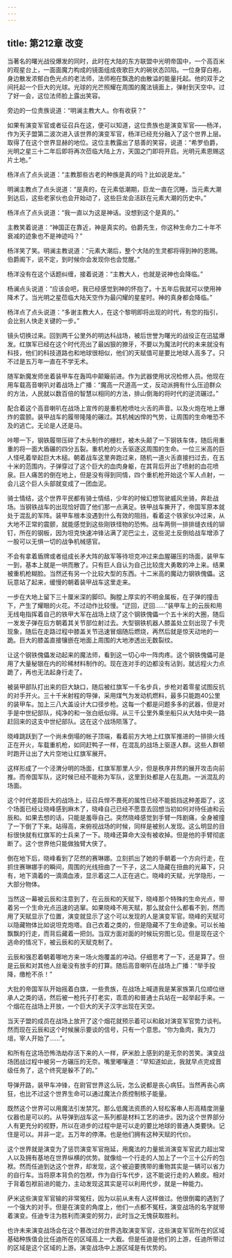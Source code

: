 ```yaml
---
---
---
```

title: 第212章 改变
---



当著名的曙光战役爆发的同时，此时在大陆的东方联盟中光明帝国中，一个高百米的观星台上，一面面魔力构成的镜面组成夜歌巨大的碗状态凹陷。一位身穿白袍，身边散发浓郁白色光点的老法师，法师袍在飘逸的由散溢的能量托起。他的双手之间托起一个巨大的光球。光球的光芒照耀在周围的魔法镜面上，弹射到天空中。过了好一会，这位法师脸上露出笑容。

旁边的一位贵族说道：“明澜主教大人。你有收获？”

如果有演变军官或者征召兵在这，便可以知道，这位贵族也是演变军官——杨洋，作为天子盟第二波次进入该世界的演变军官，杨洋已经充分融入了这个世界上层。取得了在这个世界显赫的地位。这位主教露出了慈善的笑容，说道：“希罗伯爵，光明之星三十二年后即将再次莅临大陆上方，天国之门即将开启。光明元素恩赐这片土地。”

杨洋点了点头说道：“主教那些古老的种族是真的吗？比如说是龙。”

明澜主教点了点头说道：“是真的，在元素低潮期，巨龙一直在沉睡，当元素大潮到达后，这些老家伙也会开始动了，这些巨龙会活跃在元素大潮的历史中。”

杨洋点了点头说道：“我一直以为这是神话。没想到这个是真的。”

主教笑着说道：“神国正在靠近，神是真实的。伯爵先生，你这种生命力二十年不衰减的迹象也不是神迹吗？”

杨洋笑了笑。明澜主教说道：“元素大潮后，整个大陆的生灵都将得到神的恩赐。伯爵阁下，说不定，到时候你会发现你也会觉醒。”

杨洋没有在这个话题纠缠，接着说道：“主教大人，也就是说神也会降临。”

杨澜点头说道：“应该会吧，我已经感觉到神的怀抱了。十五年后我就可以使用神降术了。当光明之星莅临大陆天空作为最闪耀的星星时。神的真身都会降临。”

杨洋点了点头说道：“多谢主教大人，在这个黎明即将出现的时代，有您的指引，会比别人快走关键的一步。”

镜头切换过来。回到两千公里外的明达科战场，被后世誉为曙光的战役正在迅猛爆发。红旗军已经在这个时代亮出了最凶狠的獠牙，不要以为魔法时代的未来就没有科技，他们的科技道路也和地球很相似，他们的天赋值可是要比地球人高多了。只不过是五万年一直在不学无术。

随军新魔发师坐着装甲车在轰鸣中颠簸前进。作为武器使用状况检修人员。他现在用车载高音喇叭对着战场上广播：“魔高一尺道高一丈，反动派拥有什么压迫群众的方法，人民就以数百倍的智慧以相同的方法，排山倒海的将时代的逆流碾过。”

配合着这个高音喇叭在战场上宣传的是重机枪喷吐火舌的声音。以及火炮在地上爆炸的震颤。装甲战车的履带隆隆的碾过。其机械凶悍的气势，让周围的生命唯恐不及的逃亡。无论是人还是马。

咔嚓一下，钢铁履带压碎了木头制作的栅栏，被木头颠了一下钢铁车体，随后用重重的将一面大盾碾的四分五裂。重机枪的火舌驱逐这周围的生命。一位三米高的巨人怪吼着举起巨大木槌。朝着战车这里奔跑过来，随机一道火舌直接扫过去，在五十米的范围内，子弹穿过了这个巨大的血肉身躯，在其背后开出了喷射的血花喷泉。巨人痛苦的倒在地上，但是没有得到同情，四个重机枪开始这个军人点射，一会儿这个巨人头部就变成了一团血泥。

骑士情结，这个世界平民都有骑士情结，少年的时候幻想驾驶威风坐骑，奔赴战场。当钢铁战车的出现恰好圆了他们那一点满足。铁甲战车撕开了，帝国军原本就处于混乱的军阵。装甲车根本没遇到什么有效的阻挡，看着这个铁家伙冲过来，从大地不正常的震颤，就能感觉到这些刚铁怪物的恐怖。战车两侧一排排缝衣线的铆钉，所在的钢板，因为坦克快速冲锋沾满了泥巴尘土，这些泥土反倒给战车增添了一股可以无惧一切的战争机械感官。

不会有拿着盾牌或者组成长矛大阵的敌军等待坦克冲过来血腥碾压的场面，装甲车一到，基本上就是一哄而散了。只有巨人自认为自己比较庞大勇敢的冲上来。结果被重机枪糊脸。当然还有另一个比较大型的东西。十二米高的魔动力钢铁傀儡。这玩意站了起来，缓慢的朝着装甲战车这里走来。

一步在大地上留下三十厘米深的脚印。胸膛上厚实的不明金属板，在子弹的撞击下，产生了耀眼的火花。不过动作比较慢。“迂回，迂回……”装甲车上的云辰和用无线电指挥着自己的铁甲大军在战场上绕了这个钢铁傀儡一个五十米的大圈，随后一发发子弹在后方朝着其关节部位射过去。大型钢铁机器人膝盖处立刻出现了卡壳现象，随后在走路过程中膝盖关节迅速冒烟随后燃烧，再然后就是惊天动地的一跪。巨大的膝盖直接镶嵌在地面上周围的大地渗透出无数裂纹。

让这个钢铁傀儡发动起来的魔法师，看到这一切心中一阵肉疼。这个钢铁傀儡可是用了大量秘银在内的珍稀材料制作的。现在连对手的边都没有沾到，就远程火力点跪了，再也无法起身行走了。

被装甲部队打出来的巨大缺口，随后被红旗军一千名步兵，步枪对着零星试图反抗的对手开火。三十千米射程的导弹，采用煤气为发动机燃料，最多只能跑40公里的装甲车。加上三八大盖设计大口径步枪。这每一个都是问题多多的武器，但是对手是中世纪部队，纯净的和一张白纸似得。从三千公里外乘坐船只从大陆中央一路赶回来的这支中世纪部队。这在这个战场陨落了。

晓峰跳跃到了一个尚未倒塌的帐子顶端，看着前方大地上红旗军推进的一排排火线正在开火，车载重机枪，如同赶鸭子一样，在混乱的战场上驱逐人群。这些人群顿时跑开让出了大片空地让红旗军展开。

这样形成了一个泾渭分明的场面，红旗军那里人少，但是秩序井然的展开攻击向前推。而帝国军队，这时候已经不能称为军队，这里到处都是人在乱跑。一派混乱的场面。

这个时代差距巨大的战场上，征召兵悍不畏死的属性已经不能抵挡这种差距了，这个场面已经让晓峰感到麻木了，晓峰自己已经不愿意去回想当初如何对待任迪和云辰和。如果去想的话，只能是羞辱自己。突然晓峰感觉到手臂一阵剧痛，全身被撞了一下倒了下来。站得高，来俯视战场的时候，同样是被别人发现。这么明显的目标很快就有红旗军的士兵来了一下。晓峰还算命大没有被收掉。但是他的手臂彻底断了。这个世界他只能做独臂大侠了。

倒在地下后，晓峰看到了茫然的赛琳娜。立刻抓出了她的手朝着一个方向行走，在抓住赛琳娜手的瞬间，周围的光线扭曲了一下子，这二人隐藏在扭曲的光幕下，只有，地下滴着的一滴滴血液，显示着这二人正在逃亡。晓峰的天赋，光学隐形，一大部分物体。

当然这一幕被云辰和注意到了，在云辰和的天赋下，晓峰那个特殊的生命光点，带着另一个生命光点迅速的逃窜。如果晓峰不用天赋，那么就会什么都看不到，然而用了天赋显示了位置，演变就显示了这个可以发现的人是演变军官。晓峰的天赋可以隐藏物体比如说坦克炮塔。自己衣着之类的，但是隐藏不了生命迹象。可以长袖飘飘的行走，而背后藏着一把剑。当双方面对面的时候玩穷图匕见。但是现在这个逃命的情况下，被云辰和的天赋克制了。

云辰和强忍着朝着哪地方来一场火炮覆盖的冲动。仔细思考了一下，还是算了。但是云辰和对其他人丝毫没有放手的打算。随后高音喇叭在战场上广播：“举手投降，缴枪不杀！”

大批的帝国军队开始摇着白旗，一些贵族，在战场上喊道我是某家族第几位顺位继承人之类的话，然后被一枪托子打老实，乖乖的和普通士兵站在一起举起手来。一个烟花在战场上开放，一个巨大的天子汉字出现在天空。

当天子盟的成员在战场上放开了这个烟花就预示着可以和敌对演变军官势力谈判。然而现在云辰和这个时候展示要谈的信号，只有一个意思。“你为鱼肉，我为刀俎，宰人开始了……”。

和所有在这场恐怖浩劫存活下来的人一样，萨米脸上感到的是无奈的苦笑。演变战场团战过程中被另一方碾压的无奈。嘴里嘟嚷道：“早知道如此，我就早点完成晋级任务了，这个终究是躲不了的。”

导弹开路，装甲车冲锋，在尉官世界这么玩，怎么说都是丧心病狂。当然再丧心病狂，也比不过这个世界生命可以通过魔法介质控制核子能量。

既然这个世界可以用魔法引发禁咒。那么低魔法资质的人轻松客串人形高精度测量仪器也是可以的。从导弹到战车这一系列都是材料工艺的进步。因为这个世界部分人有更充分的视野，所以在进步的过程中是可以走的要比地球的普通人类要快。记住是可以。并非一定。五万年的停滞。也是他们拥有这种天赋的代价。

这个世界就是演变为了惩罚演变军官拖延，用魔法的力量抵消演变军官武力超出常人以及拥有基地在世界纵横的优势。就像给一个行走的人加上了一个三十公斤的包袱。然而任迪到达这个世界，却发现，这个被迫要携带的重物其实是一辆可以省力的自行车。当将原本背负的包袱，作为自行车代步，这不能说行走的人赖皮。相对于背着包袱前进的能力，主动发现这其实是可以利用代步，就是一种能力。

萨米这些演变军官输的非常冤枉，因为以前从未有人这样做过。他很倒霉的遇到了一个强大的对手。但是在演变的角度上，他们一点都不冤枉，演变战场的名字就带着演变。任迪专注为胜利而演变的努力，此时当之无愧获取胜利。

也许未来演变战场会在这个篡改过的世界选取演变军官，这些演变军官所在的区域基础种族值会比任迪所在的区域高上一大截。但是任迪是他们的上游，任迪所带过的区域是这个区域的上游。演变战场中上游区域是有优势的。